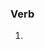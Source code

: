 ===Verb===
{{head|en|present participle}}

# {{present participle of|walk on eggshells|lang=en|nocat=1}}